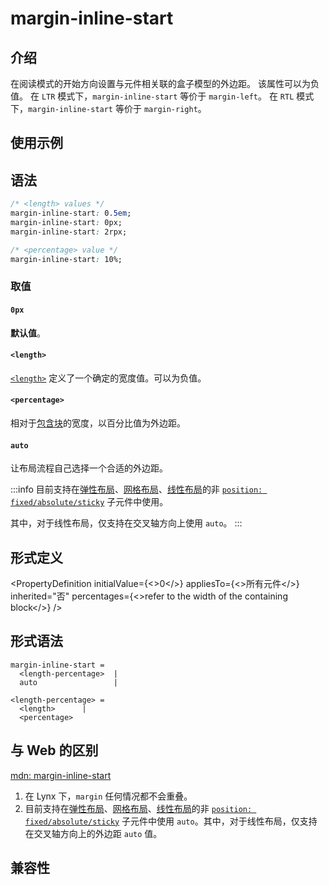 # margin-inline-start

## 介绍

在阅读模式的开始方向设置与元件相关联的盒子模型的外边距。
该属性可以为负值。
在 `LTR` 模式下，`margin-inline-start` 等价于 `margin-left`。
在 `RTL` 模式下，`margin-inline-start` 等价于 `margin-right`。

## 使用示例


<Go
  example="css-api"
  defaultFile="src/margin-inline-start/App.tsx"
  img="https://lf-lynx.tiktok-cdns.com/obj/lynx-artifacts-oss-sg/lynx-website/assets/doc/css/margin-inline-start.jpg"
  entry="src/margin-inline-start"
  defaultEntryFile="dist/margin-inline-start.lynx.bundle"
/>

## 语法

```css
/* <length> values */
margin-inline-start: 0.5em;
margin-inline-start: 0px;
margin-inline-start: 2rpx;

/* <percentage> value */
margin-inline-start: 10%;
```

### 取值

#### `0px`

**默认值**。

#### `<length>`

[`<length>`](/api/css/data-type/length.mdx) 定义了一个确定的宽度值。可以为负值。

#### `<percentage>`

相对于[包含块](https://developer.mozilla.org/zh-CN/docs/Web/CSS/Containing_block)的宽度，以百分比值为外边距。

#### `auto`

让布局流程自己选择一个合适的外边距。

:::info
目前支持在[弹性布局](https://developer.mozilla.org/zh/docs/Web/CSS/CSS_flexible_box_layout)、[网格布局](https://developer.mozilla.org/zh/docs/Web/CSS/CSS_grid_layout)、[线性布局](/guide/ui/layout/linear-layout.mdx)的非 [`position: fixed/absolute/sticky`](./position) 子元件中使用。

其中，对于线性布局，仅支持在交叉轴方向上使用 `auto`。
:::

## 形式定义


<PropertyDefinition
  initialValue={<>0</>}
  appliesTo={<>所有元件</>}
  inherited="否"
  percentages={<>refer to the width of the containing block</>}
/>

## 形式语法

```
margin-inline-start =
  <length-percentage>  |
  auto                 |

<length-percentage> =
  <length>      |
  <percentage>
```

## 与 Web 的区别

[mdn: margin-inline-start](https://developer.mozilla.org/zh-CN/docs/Web/CSS/margin-inline-start)

1. 在 Lynx 下，`margin` 任何情况都不会重叠。
2. 目前支持在[弹性布局](https://developer.mozilla.org/zh/docs/Web/CSS/CSS_flexible_box_layout)、[网格布局](https://developer.mozilla.org/zh/docs/Web/CSS/CSS_grid_layout)、[线性布局](/guide/ui/layout/linear-layout.mdx)的非 [`position: fixed/absolute/sticky`](./position) 子元件中使用 `auto`。其中，对于线性布局，仅支持在交叉轴方向上的外边距 `auto` 值。

## 兼容性


<LegacyCompatTable metadata="css/properties/margin-inline-start" />
